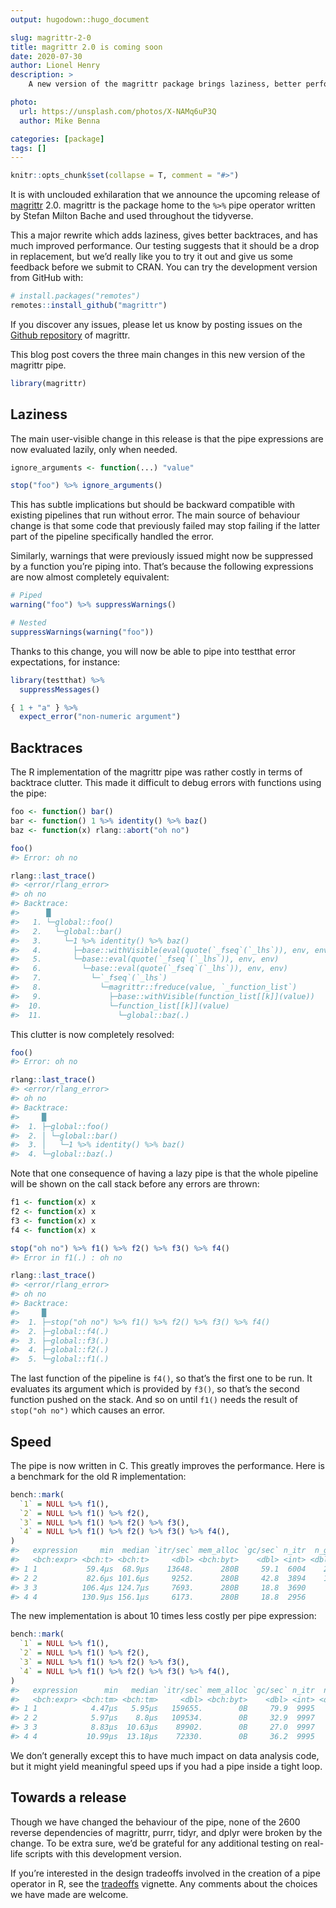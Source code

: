 ```yaml
---
output: hugodown::hugo_document

slug: magrittr-2-0
title: magrittr 2.0 is coming soon
date: 2020-07-30
author: Lionel Henry
description: >
    A new version of the magrittr package brings laziness, better performance, and leaner backtraces for debugging errors.

photo:
  url: https://unsplash.com/photos/X-NAMq6uP3Q
  author: Mike Benna

categories: [package]
tags: []
---
```


```r
knitr::opts_chunk$set(collapse = T, comment = "#>")
```

It is with unclouded exhilaration that we announce the upcoming release of [magrittr](https://magrittr.tidyverse.org/) 2.0. magrittr is the package home to the `%>%` pipe operator written by Stefan Milton Bache and used throughout the tidyverse.

This a major rewrite which adds laziness, gives better backtraces, and has much improved performance. Our testing suggests that it should be a drop in replacement, but we'd really like you to try it out and give us some feedback before we submit to CRAN. You can try the development version from GitHub with:

```r
# install.packages("remotes")
remotes::install_github("magrittr")
```

If you discover any issues, please let us know by posting issues on the [Github repository](https://github.com/tidyverse/magrittr) of magrittr.

This blog post covers the three main changes in this new version of the magrittr pipe.

```r
library(magrittr)
```


## Laziness

The main user-visible change in this release is that the pipe expressions are now evaluated lazily, only when needed.

```r
ignore_arguments <- function(...) "value"

stop("foo") %>% ignore_arguments()
```

This has subtle implications but should be backward compatible with existing pipelines that run without error. The main source of behaviour change is that some code that previously failed may stop failing if the latter part of the pipeline specifically handled the error.

Similarly, warnings that were previously issued might now be suppressed by a function you're piping into. That's because the following expressions are now almost completely equivalent:

```r
# Piped
warning("foo") %>% suppressWarnings()

# Nested
suppressWarnings(warning("foo"))
```

Thanks to this change, you will now be able to pipe into testthat error expectations, for instance:

```r
library(testthat) %>%
  suppressMessages()

{ 1 + "a" } %>%
  expect_error("non-numeric argument")
```


## Backtraces

The R implementation of the magrittr pipe was rather costly in terms of backtrace clutter. This made it difficult to debug errors with functions using the pipe:

```r
foo <- function() bar()
bar <- function() 1 %>% identity() %>% baz()
baz <- function(x) rlang::abort("oh no")

foo()
#> Error: oh no

rlang::last_trace()
#> <error/rlang_error>
#> oh no
#> Backtrace:
#>      █
#>   1. └─global::foo()
#>   2.   └─global::bar()
#>   3.     └─1 %>% identity() %>% baz()
#>   4.       ├─base::withVisible(eval(quote(`_fseq`(`_lhs`)), env, env))
#>   5.       └─base::eval(quote(`_fseq`(`_lhs`)), env, env)
#>   6.         └─base::eval(quote(`_fseq`(`_lhs`)), env, env)
#>   7.           └─`_fseq`(`_lhs`)
#>   8.             └─magrittr::freduce(value, `_function_list`)
#>   9.               ├─base::withVisible(function_list[[k]](value))
#>  10.               └─function_list[[k]](value)
#>  11.                 └─global::baz(.)
```

This clutter is now completely resolved:

```r
foo()
#> Error: oh no

rlang::last_trace()
#> <error/rlang_error>
#> oh no
#> Backtrace:
#>     █
#>  1. ├─global::foo()
#>  2. │ └─global::bar()
#>  3. │   └─1 %>% identity() %>% baz()
#>  4. └─global::baz(.)
```

Note that one consequence of having a lazy pipe is that the whole pipeline will be shown on the call stack before any errors are thrown:

```r
f1 <- function(x) x
f2 <- function(x) x
f3 <- function(x) x
f4 <- function(x) x

stop("oh no") %>% f1() %>% f2() %>% f3() %>% f4()
#> Error in f1(.) : oh no

rlang::last_trace()
#> <error/rlang_error>
#> oh no
#> Backtrace:
#>     █
#>  1. ├─stop("oh no") %>% f1() %>% f2() %>% f3() %>% f4()
#>  2. ├─global::f4(.)
#>  3. ├─global::f3(.)
#>  4. ├─global::f2(.)
#>  5. └─global::f1(.)
```

The last function of the pipeline is `f4()`, so that's the first one to be run. It evaluates its argument which is provided by `f3()`, so that's the second function pushed on the stack. And so on until `f1()` needs the result of `stop("oh no")` which causes an error.


## Speed

The pipe is now written in C. This greatly improves the performance. Here is a benchmark for the old R implementation:

```r
bench::mark(
  `1` = NULL %>% f1(),
  `2` = NULL %>% f1() %>% f2(),
  `3` = NULL %>% f1() %>% f2() %>% f3(),
  `4` = NULL %>% f1() %>% f2() %>% f3() %>% f4(),
)
#>   expression     min  median `itr/sec` mem_alloc `gc/sec` n_itr  n_gc
#>   <bch:expr> <bch:t> <bch:t>     <dbl> <bch:byt>    <dbl> <int> <dbl>
#> 1 1           59.4µs  68.9µs    13648.      280B     59.1  6004    26
#> 2 2           82.6µs 101.6µs     9252.      280B     42.8  3894    18
#> 3 3          106.4µs 124.7µs     7693.      280B     18.8  3690     9
#> 4 4          130.9µs 156.1µs     6173.      280B     18.8  2956     9
```

The new implementation is about 10 times less costly per pipe expression:

```r
bench::mark(
  `1` = NULL %>% f1(),
  `2` = NULL %>% f1() %>% f2(),
  `3` = NULL %>% f1() %>% f2() %>% f3(),
  `4` = NULL %>% f1() %>% f2() %>% f3() %>% f4(),
)
#>   expression      min   median `itr/sec` mem_alloc `gc/sec` n_itr  n_gc
#>   <bch:expr> <bch:tm> <bch:tm>     <dbl> <bch:byt>    <dbl> <int> <dbl>
#> 1 1            4.47µs   5.95µs   159655.        0B     79.9  9995     5
#> 2 2            5.97µs    8.8µs   109534.        0B     32.9  9997     3
#> 3 3            8.83µs  10.63µs    89902.        0B     27.0  9997     3
#> 4 4           10.99µs  13.18µs    72330.        0B     36.2  9995     5
```

We don't generally except this to have much impact on data analysis code, but it might yield meaningful speed ups if you had a pipe inside a tight loop.


## Towards a release

Though we have changed the behaviour of the pipe, none of the 2600 reverse dependencies of magrittr, purrr, tidyr, and dplyr were broken by the change. To be extra sure, we'd be grateful for any additional testing on real-life scripts with this development version.

If you're interested in the design tradeoffs involved in the creation of a pipe operator in R, see the [tradeoffs](https://magrittr.tidyverse.org/articles/tradeoffs.html) vignette. Any comments about the choices we have made are welcome.
